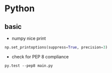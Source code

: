 # Python






## basic

- numpy nice print

```python
np.set_printoptions(suppress=True, precision=3)
```

- check for PEP 8 compliance

```
py.test --pep8 main.py
```
